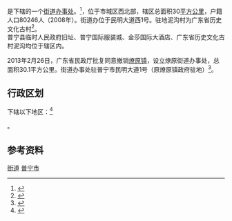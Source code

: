 {{中国乡级行政区
| 行政区全称 = 燎原街道
| 景观照片文件名 = Puning-BáiKēngHú.gif
| 景观照片描述 = 白坑湖
| 汉语拼音 = Liáo Yuán
| 其他语言 = [[英语|英语]]
| 其他语言名称 = Liaoyuan Subdistrict
| 其它标音类型1 = 
| 其它标音1 = 
| 其它标音类型2 = 
| 其它标音2 = 
| 其它语言类型1 = 
| 其它语言地名1 = 
| 其它语言类型2 = 
| 其它语言地名2 = 
| 上级行政区 = [[广东省|广东省]][[普宁市|普宁市]]
| 行政区类别 = [[街道_(行政区划)|街道]]
| 行政区划代码 = 
| 地理坐标 =
| 总面积 = 30[[平方公里|平方公里]]
| 户籍人口 = 
| 户籍人口年份 = 
| 常住人口 =
| 常住人口年份 =
| 人口密度 = 
| 行政区划 = 1社区10村
| 官方网站 = http://www.pnchiwei.gov.cn/
| 政府驻地 = 泥沟东乡门南侧
| 邮政编码 = 515344
| 毗邻行政区 = 
| 位置图文件名 =
| 位置图描述 =
|44/52/81/122/000}}

'''{{PAGENAMEBASE}}'''是{{PRC admin/fullname|44/52/81/122/000|3}}下辖的一个[[街道办事处|街道办事处]]。<ref>{{PRC admin/ref sgc|{{PRC admin/parent|44/52/81/122/000}}}}</ref>，位于市城区西北部，辖区总面积30[[平方公里|平方公里]]，户籍人口80246人（2008年）。街道办位于民明大道西1号。驻地泥沟村为广东省历史文化古村<ref>{{cite web|url=http://finance.qq.com/a/20091203/002238.htm|title=广东省将添37个古村落|publisher=南方日报|date=2009-12-03|accessdate=2009-12-27|archive-date=2017-09-18|archive-url=https://web.archive.org/web/20170918070047/http://finance.qq.com/a/20091203/002238.htm|dead-url=no}}</ref>。<br>
普宁县临时人民政府旧址、普宁国际服装城、金莎国际大酒店、广东省历史文化古村泥沟均位于辖区内。

2013年2月26日，广东省民政厅批复同意撤销[[燎原镇_(普宁市)|燎原镇]]，设立燎原街道办事处，总面积30.1平方公里。街道办事处驻普宁市民明大道1号（原燎原镇政府驻地）<ref>{{Cite web |url=http://www.gddm.gov.cn/index.php?option=com_content&view=article&catid=42%3Atiaozhengxinxi&id=295%3A2014-12-18-08-16-45&Itemid=71 |title=广东省民政厅关于同意普宁市燎原镇大南山镇撤镇设立街道办事处的批复（粤民区〔2013〕5号） |access-date=2017-09-18 |archive-date=2017-09-18 |archive-url=https://web.archive.org/web/20170918070416/http://www.gddm.gov.cn/index.php?option=com_content&view=article&catid=42%3Atiaozhengxinxi&id=295%3A2014-12-18-08-16-45&Itemid=71 |dead-url=no }}</ref>。

== 行政区划 ==

{{PAGENAMEBASE}}下辖以下地区：<ref>{{PRC admin/ref sgc|44/52/81/122/000}}</ref>

{{PRC admin/children|44/52/81/122/000}}。

== 参考资料 ==

{{reflist}}

{{广东省揭阳市普宁市行政区划}}
{{广东行政区划小作品}}
[[Category:普宁市行政区划|街道]]
[[Category:揭阳街道_(行政区划)|普宁市]]